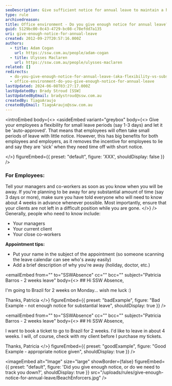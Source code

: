 ```yaml
---
seoDescription: Give sufficient notice for annual leave to maintain a healthy work-life balance and reduce last-minute absences.
type: rule
archivedreason:
title: Office environment - Do you give enough notice for annual leave?
guid: 5129bc00-0c43-4729-bc08-c78efdd7a135
uri: give-enough-notice-for-annual-leave
created: 2012-09-27T20:57:16.000Z
authors:
  - title: Adam Cogan
    url: https://ssw.com.au/people/adam-cogan
  - title: Ulysses Maclaren
    url: https://ssw.com.au/people/ulysses-maclaren
related: []
redirects:
  - do-you-give-enough-notice-for-annual-leave-(aka-flexibility-vs-substantial-notice)
  - office-environment-do-you-give-enough-notice-for-annual-leave
lastUpdated: 2024-06-08T03:27:17.000Z
lastUpdatedBy: Brady Stroud [SSW]
lastUpdatedByEmail: bradystroud@ssw.com.au
createdBy: TiagoAraujo
createdByEmail: TiagoAraujo@ssw.com.au
---
```


<introEmbed
  body={<>
<asideEmbed
  variant="greybox"
  body={<>
    Give your employees a flexibility for small leave periods (say 1-3 days) and let it be 'auto-approved'. That means that employees will often take small periods of leave with little notice. However, this has big benefits for both employees and employers, as it removes the incentive for employees to lie and say they are 'sick' when they need time off with short notice.

  </>}
  figureEmbed={{
    preset: "default",
    figure: 'XXX',
    shouldDisplay: false
  }}
/>

### For Employees:

Tell your managers and co-workers as soon as you know when you will be away. If you're planning to be away for any substantial amount of time (say 3 days or more), make sure you have told everyone who will need to know about 4 weeks in advance whenever possible. Most importantly, ensure that your clients are not left in a difficult position while you are gone.
  </>}
/>
Generally, people who need to know include:

- Your managers
- Your current client
- Your close co-workers

**Appointment tips:**

- Put your name in the subject of the appointment (so someone scanning the leave calendar can see who's away easily)
- Add a brief description of why you're away (holiday, doctor, etc.)

<emailEmbed
  from=""
  to="SSWAbsence"
  cc=""
  bcc=""
  subject="Patricia Barros - 2 weeks leave"
  body={<>
    ## Hi SSW Absence,

I'm going to Brazil for 2 weeks on Monday... wish me luck :)

Thanks, Patricia
  </>}
  figureEmbed={{
    preset: "badExample",
    figure: "Bad Example - not enough notice for substantial leave",
    shouldDisplay: true
  }}
/>

<emailEmbed
  from=""
  to="SSWAbsence"
  cc=""
  bcc=""
  subject="Patricia Barros - 2 weeks leave"
  body={<>
    ## Hi SSW Absence,

I want to book a ticket to go to Brazil for 2 weeks.
I'd like to leave in about 4 weeks. I will, of course, check with my client before I purchase my tickets.

Thanks, Patricia
  </>}
  figureEmbed={{
    preset: "goodExample",
    figure: "Good Example - appropriate notice given",
    shouldDisplay: true
  }}
/>


<imageEmbed
  alt="Image"
  size="large"
  showBorder={false}
  figureEmbed={{
    preset: "default",
    figure: 'Did you give enough notice, or do we need to track you down?',
    shouldDisplay: true
  }}
  src="/uploads/rules/give-enough-notice-for-annual-leave/BeachEnforcers.jpg"
/>
